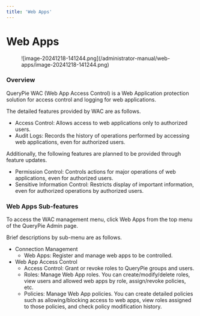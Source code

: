 ```yaml
---
title: 'Web Apps'
---
```


# Web Apps

<figure data-layout="center" data-align="center">
![image-20241218-141244.png](/administrator-manual/web-apps/image-20241218-141244.png)
</figure>

### Overview

QueryPie WAC (Web App Access Control) is a Web Application protection solution for access control and logging for web applications.

The detailed features provided by WAC are as follows.

* Access Control: Allows access to web applications only to authorized users.
* Audit Logs: Records the history of operations performed by accessing web applications, even for authorized users.

Additionally, the following features are planned to be provided through feature updates.

* Permission Control: Controls actions for major operations of web applications, even for authorized users.
* Sensitive Information Control: Restricts display of important information, even for authorized operations by authorized users.


### Web Apps Sub-features

To access the WAC management menu, click Web Apps from the top menu of the QueryPie Admin page.

Brief descriptions by sub-menu are as follows.

* Connection Management
    * Web Apps: Register and manage web apps to be controlled.
* Web App Access Control
    * Access Control: Grant or revoke roles to QueryPie groups and users.
    * Roles: Manage Web App roles. You can create/modify/delete roles, view users and allowed web apps by role, assign/revoke policies, etc.
    * Policies: Manage Web App policies. You can create detailed policies such as allowing/blocking access to web apps, view roles assigned to those policies, and check policy modification history.

